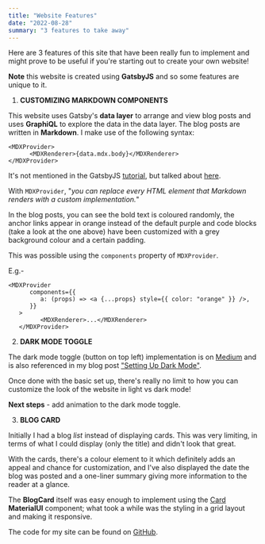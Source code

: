 ```yaml
---
title: "Website Features"
date: "2022-08-28"
summary: "3 features to take away"
---
```


Here are 3 features of this site that have been really fun to implement and might prove to be useful
if you're starting out to create your own website!

**Note** this website is created using **GatsbyJS** and so some features are unique to it.

1. **CUSTOMIZING MARKDOWN COMPONENTS**

This website uses Gatsby's **data layer** to arrange and view blog posts and uses **GraphiQL** to explore
the data in the data layer. The blog posts are written in **Markdown**.
I make use of the following syntax:

```
<MDXProvider>
      <MDXRenderer>{data.mdx.body}</MDXRenderer>
</MDXProvider>

```

It's not mentioned in the GatsbyJS [tutorial](https://www.gatsbyjs.com/docs/tutorial/), but talked about
[here](https://www.gatsbyjs.com/docs/how-to/routing/customizing-components/).

With `MDXProvider`, "_you can replace every HTML element that Markdown renders with a custom implementation._"

In the blog posts, you can see the bold text is coloured randomly, the anchor links appear in orange
instead of the default purple and code blocks (take a look at the one above) have been customized
with a grey background colour and a certain padding.

This was possible using the `components` property of `MDXProvider`.

E.g.-

```
<MDXProvider
      components={{
         a: (props) => <a {...props} style={{ color: "orange" }} />,
      }}
   >
         <MDXRenderer>...</MDXRenderer>
   </MDXProvider>

```

2. **DARK MODE TOGGLE**

The dark mode toggle (button on top left) implementation is on [Medium](https://medium.com/front-end-weekly/setting-up-dark-mode-on-my-personal-website-300eb28c2c5c)
and is also referenced in my blog post ["Setting Up Dark Mode"](https://shivangisareen.com/blog/setting-up-dark-mode).

Once done with the basic set up, there's really no limit to how you can customize the look of the website in light vs dark mode!

**Next steps** - add animation to the dark mode toggle.

3. **BLOG CARD**

Initially I had a blog _list_ instead of displaying cards. This was very limiting, in terms of what I could display (only the title) and
didn't look that great.

With the cards, there's a colour element to it which definitely adds an appeal and chance for customization, and I've also displayed
the date the blog was posted and a one-liner summary giving more information to the reader at a glance.

The **BlogCard** itself was easy enough to implement using the [Card](https://mui.com/material-ui/react-card/) **MaterialUI** component; what
took a while was the styling in a grid layout and making it responsive.

The code for my site can be found on [GitHub](https://github.com/shivangisareen/my-blog).

